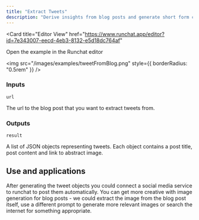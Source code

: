 ```yaml
---
title: "Extract Tweets"
description: "Derive insights from blog posts and generate short form content with images"
---
```


<Card
  title="Editor View"
  href="https://www.runchat.app/editor?id=7e343007-eecd-4eb3-8132-e5d18dc764af"
>
  Open the example in the Runchat editor
</Card>

<img src="/images/examples/tweetFromBlog.png" style={{ borderRadius: "0.5rem" }} />

### Inputs

`url`

The url to the blog post that you want to extract tweets from.

### Outputs

`result`

A list of JSON objects representing tweets. Each object contains a post title, post content and link to abstract image.

## Use and applications

After generating the tweet objects you could connect a social media service to runchat to post them automatically. 
You can get more creative with image generation for blog posts - we could extract the image from the blog post itself, 
use a different prompt to generate more relevant images or search the internet for something appropriate.
